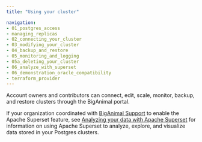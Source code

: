 ```yaml
---
title: "Using your cluster"

navigation: 
- 01_postgres_access
- managing_replicas
- 02_connecting_your_cluster
- 03_modifying_your_cluster
- 04_backup_and_restore
- 05_monitoring_and_logging
- 05a_deleting_your_cluster
- 06_analyze_with_superset
- 06_demonstration_oracle_compatibility
- terraform_provider
---
```


Account owners and contributors can connect, edit, scale, monitor, backup, and restore clusters through the BigAnimal portal.

If your organization coordinated with [BigAnimal Support](../overview/support) to enable the Apache Superset feature, see [Analyzing your data with Apache Superset](06_analyze_with_superset) for information on using Apache Superset to analyze, explore, and visualize data stored in your Postgres clusters.
